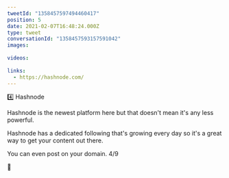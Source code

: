 ```yaml
---
tweetId: "1358457597494460417"
position: 5
date: 2021-02-07T16:48:24.000Z
type: tweet
conversationId: "1358457593157591042"
images:
  
videos:
  
links:
  - https://hashnode.com/
---
```

4️⃣ Hashnode

Hashnode is the newest platform here but that doesn't mean it's any less powerful.

Hashnode has a dedicated following that's growing every day so it's a great way to get your content out there. 

You can even post on your domain. 4/9

🔗 
